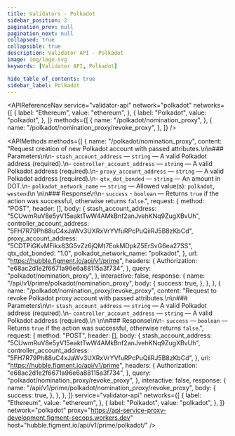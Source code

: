 ```yaml
---
title: Validators - Polkadot
sidebar_position: 2
pagination_prev: null
pagination_next: null
collapsed: true
collapsible: true
description: Validator API - Polkadot
image: img/logo.svg
keywords: [Validator API, Polkadot]

hide_table_of_contents: true
sidebar_label: Polkadot
---
```


<!--- This file was generated at build time, any modifications will be lost on next build --->



<APIReferenceNav
  service="validator-api"
  network="polkadot"
  networks={[
    {
      label: "Ethereum",
      value: "ethereum",
    },
    {
      label: "Polkadot",
      value: "polkadot",
    },
  ]}
  methods={[
    {
      name: "/polkadot/nomination_proxy",
    },
    {
      name: "/polkadot/nomination_proxy/revoke_proxy",
    },
  ]}
/>

<APIMethods
  methods={[
    {
      name: "/polkadot/nomination_proxy",
      content:
        "Request creation of new Polkadot account with passed attributes.\n\n### Parameters\n\n- `stash_account_address` — `string` — A valid Polkadot address (required).\n- `controller_account_address` — `string` — A valid Polkadot address (required).\n- `proxy_account_address` — `string` — A valid Polkadot address (required).\n- `qtx_dot_bonded` — `string` — An amount in DOT.\n- `polkadot_network_name` — `string` — Allowed value(s): `polkadot`, `westend`\n    \n\n### Response\n\n- `success` - `boolean` — Returns `true` if the action was successful, otherwise returns `false`.",
      request: {
        method: "POST",
        header: [],
        body: {
          stash_account_address:
            "5CUwmRuV8e5yV15eaktTwW4AMkBnf2anJvehKNq9ZugXBvUh",
          controller_account_address:
            "5FH7R79Ph88uC4xJaWv3UXRxVrYVfuRPcPuQiiRJ5B8zKbCd",
          proxy_account_address:
            "5CDTPiGKvMFikx83G5vZz6jQMt7EokMDpkZ5ErSvG6ea27SS",
          qtx_dot_bonded: "1.0",
          polkadot_network_name: "polkadot",
        },
        url: "https://hubble.figment.io/api/v1/prime",
        headers: {
          Authorization: "e68ac2d1e2f6671a96e6a88115a3f734",
        },
        query: "polkadot/nomination_proxy",
      },
      interactive: false,
      response: {
        name: "/api/v1/prime/polkadot/nomination_proxy",
        body: {
          success: true,
        },
      },
    },
    {
      name: "/polkadot/nomination_proxy/revoke_proxy",
      content:
        "Request to revoke Polkadot proxy account with passed attributes.\n\n### Parameters\n\n- `stash_account_address` — `string` — A valid Polkadot address (required).\n- `controller_account_address` — `string` — A valid Polkadot address (required).\n    \n\n### Response\n\n- `success` — `boolean` — Returns `true` if the action was successful, otherwise returns `false`.",
      request: {
        method: "POST",
        header: [],
        body: {
          stash_account_address:
            "5CUwmRuV8e5yV15eaktTwW4AMkBnf2anJvehKNq9ZugXBvUh",
          controller_account_address:
            "5FH7R79Ph88uC4xJaWv3UXRxVrYVfuRPcPuQiiRJ5B8zKbCd",
        },
        url: "https://hubble.figment.io/api/v1/prime",
        headers: {
          Authorization: "e68ac2d1e2f6671a96e6a88115a3f734",
        },
        query: "polkadot/nomination_proxy/revoke_proxy",
      },
      interactive: false,
      response: {
        name: "/api/v1/prime/polkadot/nomination_proxy/revoke_proxy",
        body: {
          success: true,
        },
      },
    },
  ]}
  service="validator-api"
  networks={[
    {
      label: "Ethereum",
      value: "ethereum",
    },
    {
      label: "Polkadot",
      value: "polkadot",
    },
  ]}
  network="polkadot"
  proxy="https://api-service-proxy-development.figment-secops.workers.dev"
  host="hubble.figment.io/api/v1/prime/polkadot/"
/>
